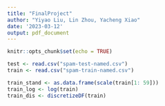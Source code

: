 ```yaml
---
title: "FinalProject"
author: "Yiyao Liu, Lin Zhou, Yacheng Xiao"
date: '2023-03-12'
output: pdf_document
---
```


```r
knitr::opts_chunk$set(echo = TRUE)
```

```r
test <- read.csv("spam-test-named.csv")
train <- read.csv("spam-train-named.csv")
```

```r
train_stand <- as.data.frame(scale(train[1: 59]))
train_log <- log(train)
train_dis <- discretizeDF(train)
```


